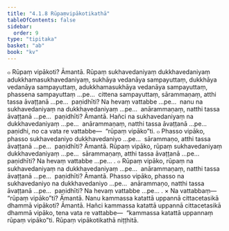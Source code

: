 ```yaml
---
title: "4.1.8 Rūpaṃvipākotikathā"
tableOfContents: false
sidebar:
  order: 9
type: "tipitaka"
basket: "ab"
book: "kv"
---
```



<DynamicBreadcrumb />

<Division number="765" book="kv" bookNo="32" page="389">

<Paragraph number="2414" book="kv">
๐ Rūpaṃ vipākoti? Āmantā. Rūpaṃ sukhavedaniyaṃ dukkhavedaniyaṃ adukkhamasukhavedaniyaṃ, sukhāya vedanāya sampayuttaṃ, dukkhāya vedanāya sampayuttaṃ, adukkhamasukhāya vedanāya sampayuttaṃ, phassena sampayuttaṃ …pe…  cittena sampayuttaṃ, sārammaṇaṃ, atthi tassa āvaṭṭanā …pe…  paṇidhīti? Na hevaṃ vattabbe …pe…  nanu na sukhavedaniyaṃ na dukkhavedaniyaṃ …pe…  anārammaṇaṃ, natthi tassa āvaṭṭanā …pe…  paṇidhīti? Āmantā. Hañci na sukhavedaniyaṃ na dukkhavedaniyaṃ …pe…  anārammaṇaṃ, natthi tassa āvaṭṭanā …pe…  paṇidhi, no ca vata re vattabbe—  “rūpaṃ vipāko”ti.
</Paragraph>

</Division>
<Division number="766" book="kv" bookNo="32" page="389">

<Paragraph number="2415" book="kv">
๐ Phasso vipāko, phasso sukhavedaniyo dukkhavedaniyo …pe…  sārammaṇo, atthi tassa āvaṭṭanā …pe…  paṇidhīti? Āmantā. Rūpaṃ vipāko, rūpaṃ sukhavedaniyaṃ dukkhavedaniyaṃ …pe…  sārammaṇaṃ, atthi tassa āvaṭṭanā …pe…  paṇidhīti? Na hevaṃ vattabbe …pe… .
</Paragraph>

<Paragraph number="2416" book="kv">
๐ Rūpaṃ vipāko, rūpaṃ na sukhavedaniyaṃ na dukkhavedaniyaṃ …pe…  anārammaṇaṃ, natthi tassa āvaṭṭanā …pe…  paṇidhīti? Āmantā. Phasso vipāko, phasso na sukhavedaniyo na dukkhavedaniyo …pe…  anārammaṇo, natthi tassa āvaṭṭanā …pe…  paṇidhīti? Na hevaṃ vattabbe …pe… .
</Paragraph>

</Division>
<Division number="767" book="kv" bookNo="32" page="390">

<Paragraph number="2417" book="kv">
× Na vattabbaṃ—  “rūpaṃ vipāko”ti? Āmantā. Nanu kammassa katattā uppannā cittacetasikā dhammā vipākoti? Āmantā. Hañci kammassa katattā uppannā cittacetasikā dhammā vipāko, tena vata re vattabbe—  “kammassa katattā uppannaṃ rūpaṃ vipāko”ti.

</Paragraph>
</Division>

<Paragraph number="2418" type="center" book="kv">
Rūpaṃ vipākotikathā niṭṭhitā.
</Paragraph>